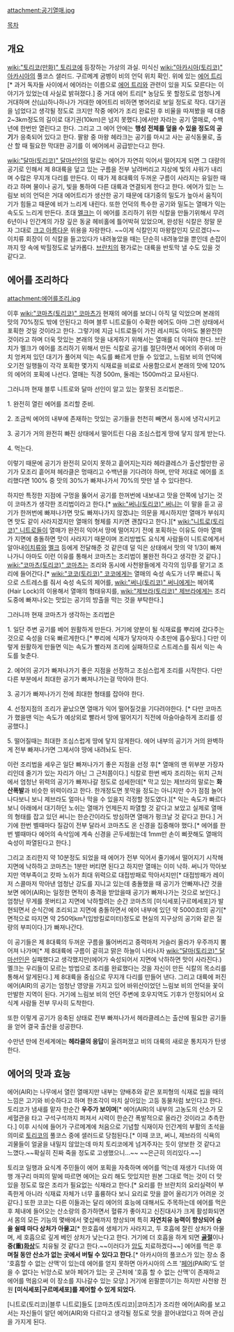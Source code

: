 attachment:공기열매.jpg

[[목차]]
== 개요 ==
[[wiki:"토리코(만화)" 토리코]]에 등장하는 가상의 과실. 미식신 [[wiki:"아카시아(토리코)" 아카시아]]의 풀코스 샐러드. 구르메계 굼벵이 비의 언덕 위치 확인. 위에 있는 [[에어 트리]][* 과거 독자들 사이에서 에어라는 이름으로 [[에어 트리]]와 관련이 있을 지도 모른다는 이야기가 있었는데 사실로 밝혀졌다.] 중 거대 에어 트리[* 농담도 못 할정도로 엄청나게 거대하며 산(山)하나하나가 거대한 에어트리 비하면 병어리로 보일 정도로 작다. 대기권을 넘었다고 생각될 정도로 크지만 작중 에어가 조리 완료된 후 비율을 따져봤을 때 대충 2~3km정도의 길이로 대기권(10km)은 넘지 못했다.]에서만 자라는 공기 열매로, 수백년에 한번만 열린다고 한다. 그리고 그 에어 안에는 '''행성 전체를 덮을 수 있을 정도의 공기'''가 응축되어 있다고 한다. 팔왕 중 마왕 헤라크는 공기를 마시고 사는 공식동물로, 출산 할 때 필요한 막대한 공기를 이 에어에서 공급받는다고 한다.

[[wiki:"달마(토리코)" 달마]]선인의 말로는 에어가 자연히 익어서 떨어지게 되면 그 대량의 공기로 인해서 제 8대륙을 덮고 있는 구름을 전부 날려버리고 지상에 빛의 샤워가 내리며 수많은 무지개 다리를 만든다. 이 때가 제 8대륙의 두꺼운 구름이 사라지는 유일한 때라고 하며 물이나 공기, 빛을 통하여 다른 대륙과 연결되게 한다고 한다.
에어가 있는 느림보 비의 언덕은 거대 에어트리가 생산한 공기 때문에 대기중의 밀도가 높아서 움직이기가 힘들고 때문에 비가 느리게 내린다. 또한 언덕의 특수한 공기와 밀도는 열매가 익는 속도도 느리게 만든다. 초대 [[멜크]]는 이 에어를 조리하기 위한 식칼을 만들기위해서 무려 6년이나 인간계의 가장 깊은 동굴 헤비홀에 틀어박혀 있었으며, 완성된 식칼은 정말 문자 그대로 [[크고 아름다운]] 위용을 자랑한다. ~~이게 식칼인지 마왕칼인지 모르겠다~~ 이치류 회장이 이 식칼을 들고있다가 내려놓았을 때는 단순히 내려놓았을 뿐인데 손잡이까지 땅 속에 박힐정도로 날카롭다. [[브란치]]의 평가로는 대륙을 반토막 낼 수도 있을 것 같다고.

== 에어를 조리하다 ==

attachment:에어를조리.jpg

이후 [[wiki:"코마츠(토리코)" 코마츠]]가 현재의 에어를 보더니 아직 덜 익었으며 본래의 맛의 70%정도 밖에 안된다고 하며 블루 니트로들이 수확한 에어도 아마 그런 상태에서 포획한 것일 것이라고 한다. 그렇기에 지금 니트로들이 가진 레시피도 아마도 불완전한 것이라고 하며 더욱 맛있는 본래의 맛을 내게하기 위해서는 열매를 더 익혀야 한다. 브란치가 멜크가 에어를 조리하기 위해서 만든 식칼로 공기를 절단하면서 에어의 주위에 마치 엉켜져 있던 대기가 풀어져 익는 속도를 빠르게 만들 수 있었고, 느림보 비의 언덕에 오기전 일행들이 각각 포획한 몇가지 식재료을 비료로 사용함으로서 본래의 맛에 120%의 에어의 포획에 나선다. 열매는 직경 500m, 둘레는 1500m라고 묘사된다.

그러니까 현재 블루 니트로와 달마 선인이 알고 있는 잘못된 조리법은..

1. 완전히 열린 에어를 조리할 준비.

2. 조금씩 에어의 내부에 존재하는 맛있는 공기들을 천천히 빼면서 동시에 냉각시키고

3. 공기가 거의 완전히 빠진 상태에서 떨어트린 다음 조심스럽게 땅에 닿지 않게 받는다.

4. 먹는다.

이렇기 때문에 공기가 완전히 모이지 못하고 흩어지는지라 헤라클레스가 출산할만한 공기가 모조리 흩어져 헤라클은 멍때리고 수백년을 기다려야 하며, 만약 저대로 에어를 조리했다면 100% 중 맛의 30%가 빠져나가서 70%의 맛만 낼 수 있다한다.

하지만 특정한 지점에 구멍을 뚫어서 공기를 한꺼번에 내보내고 맛을 안쪽에 남기는 것이 코마츠가 생각한 조리법이라고 한다.[* [[wiki:"써니(토리코)" 써니]]는 이 말을 듣고 공기가 한꺼번에 빠져나가면 맛도 빠져나가지 않겠냐는 의문을 제시하지만 열매가 부숴지면 맛도 같이 사라지겠지만 열매의 형체를 지키면 괜찮다고 한다.][* [[wiki:"니트로(토리코)" 니트로]]들이 열매가 완전히 익어서 땅에 떨어지기 전에 포획하는 이유도 아마 열매가 지면에 충돌하면 맛이 사라지기 때문이며 조리방법도 요식계 사람들이 니트로에게서 알아내[[이치류]]와 [[멜크]] 등에게 전달해준 것 같은데 덜 익은 상태에서 맛의 약 1/3이 빠져나가니 아마도 이런 이유를 통해서 코마츠는 조리법이 불완전 하다고 생각한 것 같다.] [[wiki:"코마츠(토리코)" 코마츠]]는 조리와 동시에 사천왕들에게 각각의 임무를 맡기고 조리에 들어간다.[* [[wiki:"코코(토리코)" 코코]]에게는 열매의 숙성 속도가 너무 빠르니 독으로 스트레스를 줘서 숙성 속도의 제어를, [[wiki:"써니(토리코)" 써니]]에게는 헤어록(Hair Lock)의 이용해서 열매의 형태유지를, [[wiki:"제브라(토리코)" 제브라]]에게는 조리 도중에 빠져나오는 맛있는 공기의 방출을 막는 것을 부탁한다.] 

그러니까 현재 코마츠가 생각하는 조리법은

1. 일단 주변 공기를 베어 원활하게 만든다. 거기에 양분이 될 식재료를 뿌리에 갔다주는 것으로 숙성을 더욱 빠르게한다.[* 뿌리에 식재가 닿자마자 수초만에 흡수됬다.] 다만 이렇게 원활하게 만들면 익는 속도가 빨라져 조리에 실패하므로 스트레스를 줘서 익는 속도를 늦춘다.

2. 에어의 공기가 빠져나가기 좋은 지점을 선정하고 조심스럽게 조리를 시작한다. 다만 다른 부분에서 최대한 공기가 빠져나가는걸 막아야 한다.

3. 공기가 빠져나가기 전에 최대한 형태를 잡아야 한다.

4. 선정지점의 조리가 끝났으면 열매가 익어 떨어질것을 기다려야한다. [* 다만 코마츠가 했을땐 익는 속도가 예상외로 빨라서 땅에 떨어지기 직전에 아슬아슬하게 조리를 성공했다.]

5. 떨어질때는 최대한 조심스럽게 땅에 닿지 않게한다. 에어 내부의 공기가 거의 완벽하게 전부 빠져나가면 그제서야 땅에 내려놔도 된다.

이런 조리법을 세우곤 일단 빠져나가기 좋은 지점을 선정 후[* 열매의 맨 위부분 가장자리인데 줄기가 있는 자리가 아닌 그 근처쯤이다.] 식칼로 한번 베자 조리하는 위치 근처에서 엄청난 위력의 공기가 빠져나갈 정도로 섬세한데[* 막고 있는 제브라의 말로는 '''화산폭발'''과 비슷한 위력이라고 한다. 한개정도면 못막을 정도는 아니지만 수가 점점 늘어나다보니 보니 제브라도 얼마나 막을 수 있을지 걱정할 정도였다.][* 익는 속도가 빠르다 보니 아래에서 대기하던 노쉬는 열매가 언제든지 파열할 것 같다고 보았고 실제로 열매의 형태를 잡고 있던 써니는 한순간이라도 방심하면 열매가 펑크날 것 같다고 한다.] 거기에 한번 벨때마다 질감이 전부 달라서 코마츠도 온 신경을 집중해야 했다.[* 에어를 한번 밸때마다 에어의 속삭임에 계속 신경을 곤두세웠는데 1mm만 손이 삐끗해도 열매의 숙성이 파열된다고 한다.] 

그리고 조리한지 약 10분정도 되었을 때 에어가 전부 익어서 줄기에서 떨어지기 시작해 지면에 낙하하고 코마츠는 1분만 버티면 된다고 하지만 열매는 이미 낙하. 써니가 막아보지만 역부족이고 캇파 노쉬가 최대 위력으로 대접방패로 막아서지만[* 대접방패가 레이저 스콜마저 막아낸 엄청난 강도를 지니고 있는데 충돌했을 때 공기가 안빠져나간 것을 보면 에어(AIR)는 일정한 면적이 충격을 받았을때 공기가 빠져나가는 것으로 보인다.] 엄청난 무게를 못버티고 지면에 낙하할려는 순간 코마츠의 [미식세포|구르메세포]가 발현되면서 순식간에 조리되고 지면에 충돌하면서 에어 내부에 있던 약 5000조t의 공기[* 면적으로 따지면 약 250억km³(입방킬로미터)정도로 현실의 지구상의 공기와 같은 질량의 부피이다.]가 빠져나간다.

이 공기들은 제 8대륙의 두꺼운 구름을 뚫어버리고 중력마저 거슬러 올라가 우주까지 뿜어져 나가며[* 제 8대륙에 구름이 겉히고 맑은 하늘이 나타나자 [[wiki:"달마(토리코)" 달마]]선인은 실패했다고 생각했지만(에어가 숙성되어서 지면에 낙하하면 맛이 사라진다.) 멜크는 우리들이 모르는 방법으로 조리를 완료했다는 것을 자신이 만든 식칼의 목소리를 통해서 알게된다.] 제 8대륙을 중심으로 무지개 다리를 만들어 낸다. 그리고 대륙에 퍼진 에어(AIR)의 공기는 엄청난 영양을 가지고 있어 바위산이었던 느림보 비의 언덕을 꽃이 만발한 지역이 된다. 거기에 느림보 비의 언던 주변에 호우지역도 기후가 안정되어서 요식계 사람들 전부 무사히 도착한다. 

또한 이렇게 공기가 응축된 상태로 전부 빠져나가서 헤라클레스는 출산에 필요한 공기들을 얻어 결국 출산을 성공한다.

수만년 만에 전세계에는 '''헤라클의 응답'''이 울려퍼졌고 비의 대륙의 새로운 통치자가 탄생한다.

== 에어의 맛과 효능 ==
에어(AIR)는 나무에서 열린 열매지만 내부는 양배추와 같은 포피형의 식재로 씹을 때의 느낌은 고기와 비슷하다고 하며 한조각이 마치 살아있는 고등 동물처럼 보인다고 한다. 토리코가 냄새를 맡자 한순간 '''우주가 보이며'''[* 에어(AIR)의 내부의 고농도의 산소가 모세혈관을 타고 구석구석까지 퍼져서 시력이 한순간 폭발적으로 올라간 것이라고 추측한다.] 이후 시식에 들어가 구르메계에 처음으로 기념할 식재이자 인간계의 부활의 초석을 의미로 [[토리코(주인공)|토리코]]의 풀코스 중에 샐러드로 당첨된다.[* 이때 코코, 써니, 제브라의 식욕의 괴물들이 얼굴을 내밀지 않았는데 마치 토리코에게 넘겨주자는 듯이 양보한 것 같다고 느꼈다.~~확실히 진짜 죽을 정도로 고생했으니...~~ ~~은근히 의리있다.~~]

토리코 일행과 요식계 주민들이 에어 포획을 자축하며 에어를 먹는데 재생가 디너와 여행 개구리 마피의 말에 따르면 에어는 요리 해도 맛있지만 원본 그대로 먹는 것이 더 맛있을 정도로 많은 조리가 필요없는 식재라고 한다.[* 요리를 한 브란치의 요리실력이 부족한게 아니라 식재료 자체가 너무 훌륭하다 보니 요리로 맛을 끌어 올리기가 어려운 것 같다.] 또한 코코는 다른 이들과는 달리 에어의 효능에 대해서도 주목하는데 에어를 먹은 후 체내에 들어오는 산소량의 증가하면서 혈류가 좋아지고 신진대사가 크게 활성화되면서 몸의 모든 기능의 몇배에서 몇십배까지 향상되며 특히 '''자연치유 능력이 향상되어 숨을 쉴때 마다 상처가 아물고'''[* 한호흡에 생체기가 사라지고, 두 호흡에 잘린 상처가 아물며, 세 호흡으로 깊게 베인 상처가 낮는다고 한다. 거기에 더 호흡을 하게 되면 '''[[골절]]'''이나 '''중(重)[[화상]]'''도 치유될 것 같다고 한다.~~이러다가 [[암]]도 치료하겠다~~] 에어를 먹은 후 '''며칠 동안 산소가 없는 곳에서 버틸 수 있다고 한다.'''[* 아카시아의 풀코스가 있는 장소 중 '호흡할 수 없는 산맥'이 있는데 에어를 얻지 못하면 아카시아의 스프 '[[페어]](PAIR)'도 얻을 수 없다는 뉘앙스로 보아 페어가 있는 곳 근처에 '호흡 할 수 없는 산맥'이 존재하고 에어를 먹음으써 이 장소를 지나갈수 있는 모양.] 거기에 왼팔뿐이기는 하지만 사천왕 전원 '''[미식세포|구르메세포]를 제어할 수 있게 되었다.'''

[니트로(토리코)|블루 니트로]들도 [코마츠(토리코)|코마츠]가 조리한 에어(AIR)를 보고서는 자신들이 알던 에어(AIR)와 다르다고 생각될 정도로 맛을 끌어내었다고 하며 관심을 가지게 된다.
